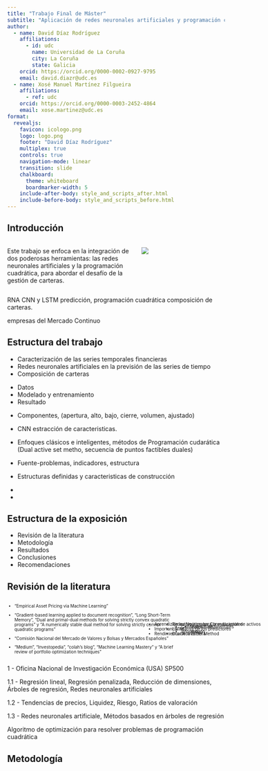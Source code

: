 ```yaml
---
title: "Trabajo Final de Máster"
subtitle: "Aplicación de redes neuronales artificiales y programación cuadrática en la gestión de carteras"
author: 
  - name: David Díaz Rodríguez
    affiliations:
      - id: udc
        name: Universidad de La Coruña 
        city: La Coruña
        state: Galicia
    orcid: https://orcid.org/0000-0002-0927-9795
    email: david.diazr@udc.es
  - name: Xosé Manuel Martínez Filgueira
    affiliations:
      - ref: udc
    orcid: https://orcid.org/0000-0003-2452-4864
    email: xose.martinez@udc.es
format: 
  revealjs: 
    favicon: icologo.png
    logo: logo.png
    footer: "David Díaz Rodríguez"
    multiplex: true
    controls: true
    navigation-mode: linear
    transition: slide
    chalkboard:
      theme: whiteboard
      boardmarker-width: 5
    include-after-body: style_and_scripts_after.html
    include-before-body: style_and_scripts_before.html
---
```


## Introducción

:::: {.columns}

::: {.column width="60%"}
Este trabajo se enfoca en la integración de dos poderosas herramientas: las redes neuronales artificiales y la programación cuadrática, para abordar el desafío de la gestión de carteras.
:::

::: {.column width="40%"}
![](imagenes/00.intro.png){}
:::

::::

::: notes

RNA CNN y LSTM predicción, programación cuadrática composición de carteras.

empresas del Mercado Continuo

:::

## Estructura del trabajo

::: {.incremental .fragment}
- Caracterización de las series temporales financieras
- Redes neuronales artificiales en la previsión de las series de tiempo
- Composición de carteras
:::
::: {.nonicremental .fragment}
- Datos
- Modelado y entrenamiento
- Resultado
:::

::: notes
- Componentes, (apertura, alto, bajo, cierre, volumen, ajustado)

- CNN estracción de caracteristicas.

- Enfoques clásicos e inteligentes, métodos de Programación cudarática (Dual active set metho, secuencia de puntos factibles duales)

- Fuente-problemas, indicadores, estructura

- Estructuras definidas y caracteristicas de construcción

-

-

:::

## Estructura de la exposición

::: {.incremental}
- Revisión de la literatura
- Metodología
- Resultados
- Conclusiones
- Recomendaciones
:::

## Revisión de la literatura

::::: {.columns style='display: flex !important; font-size: 0.7em'}
::: {.column width="80%"}
::: {.fragment fragment-index=1}
- "Empirical Asset Pricing via Machine Learning"
:::
::: {.fragment fragment-index=3}
- "Gradient-based learning applied to document recognition", "Long Short-Term Memory", "Dual and primal-dual methods for solving strictly convex quadratic programs" y "A numerically stable dual method for solving strictly convex quadratic programs"
:::
::: {.fragment fragment-index=5}
- "Comisión Nacional del Mercado de Valores y Bolsas y Mercados Españoles"
:::
::: {.fragment fragment-index=7}
- "Medium", "Investopedia", "colah's blog", "Machine Learning Mastery" y "A brief review of portfolio optimization techniques"
:::
:::
::: {.column width="20%" style='display: flex; justify-content: center; align-items: center;'}
::: {.fragment .fade-in-then-out fragment-index=2 style='position: absolute'}

- Aprendizaje automático para la evaluación de activos
- Importancia relativa de los predictores
- Rendimiento de la cartera
  
:::
::: {.fragment .fade-in-then-out fragment-index=4 style='position: absolute'}
- Redes Neuronales Convulucionales
- LSTM
- Dual Active Set Method 
:::
::: {.fragment .fade-in-then-out fragment-index=6 style='position: absolute'}
- Conceptos fundamentales
- Información
:::
::: {.fragment fragment-index=7}
- Material de apoyo
:::
:::
:::::

::: notes
1 - Oficina Nacional de Investigación Económica (USA) SP500

1.1 - Regresión lineal, Regresión penalizada, Reducción de dimensiones, Árboles de regresión, Redes neuronales artificiales

1.2 - Tendencias de precios, Liquidez, Riesgo, Ratios de valoración

1.3 - Redes neuronales artificiale, Métodos basados en árboles de regresión

Algoritmo de optimización para resolver problemas de programación cuadrática
:::

## Metodología {auto-animate=true auto-animate-easing="ease-in-out"}

::: {.r-vstack style="height: 80%;"}
::: {.r-hstack}

:::
:::

## Metodología {auto-animate=true auto-animate-easing="ease-in-out" autoslide=2000}

::: {.fragment autoslide=200}
:::

![](imagenes/01.BME.png){.fragment .absolute top=200 left=0 width="350" autoslide=20000}

![](imagenes/02.yahoo.png){.fragment .absolute top=50 right=50 width="200" autoslide=5000}

![](imagenes/03.error-observaciones.png){.fragment .absolute bottom=0 right=0 width="300" autoslide=35000}

::: {.r-vstack style="height: 80%;"}
::: {.r-hstack}
<div data-id="box1" auto-animate-delay="0" class="arrow-pointer-ff">
<p style="padding-left: 2em; padding-top: 1.6em; font-size: 0.7em;">
Datos
</p>
</div>
:::
:::

::: notes
Falta de registro 10 observaciones

119 empresas a 103 empresas

:::

## Metodología {auto-animate=true auto-animate-easing="ease-in-out" autoslide=2000}

::: {.fragment autoslide=200}
:::

![](imagenes/04.volatilidad.png){.fragment .absolute bottom=25 left=0 width="400" autoslide=10000}

![](imagenes/05.Correlación.png){.fragment .absolute top=50 left=350 width="400" autoslide=10000}

![](imagenes/06.Beta.png){.fragment .absolute bottom=200 right=25 width="200" autoslide=10000}

::: {.r-vstack style="height: 80%;"}
::: {.r-hstack}
<div data-id="box1" auto-animate-delay="0" class="arrow-pointer-ff">
<p style="padding-left: 2em; padding-top: 1.6em; font-size: 0.7em;">
Datos
</p>
</div>
:::
:::

::: notes
Volatilidad: es un término financiero que describe el grado de variación en los rendimientos de un activo durante un período de tiempo determinado

Correlación: mide la fuerza y dirección de la relación lineal entre dos variables, sin considerar otros factores que puedan influir en ellas.

Beta: Relación lineal entre la volatilidad de una acción y la volatilidad del mercado.
:::

## Metodología {auto-animate=true auto-animate-easing="ease-in-out" autoslide=20}

::: {.r-stack style="height: 80%;"}
::: {.r-vstack style="height: 80%;"}
::: {.r-hstack}
<div data-id="box1" auto-animate-delay="0" class="arrow-pointer-ff">
<p style="padding-left: 2em; padding-top: 1.6em; font-size: 0.7em;">
Datos
</p>
</div>
:::
:::

::: {.fragment autoslide=200}
::: 

![](imagenes/07.3dvecs.gif){.fragment width="600rem" autoslide=60000}

:::

::: notes

+ 17'000 muestras

:::


## Metodología {auto-animate=true auto-animate-easing="ease-in-out" autoslide=2000}

::: {.r-vstack style="height: 80%;"}
::: {.r-hstack}
<div data-id="box1" auto-animate-delay="0" class="arrow-pointer-ff">
<p style="padding-left: 2em; padding-top: 1.6em; font-size: 0.7em;">
Datos
</p>
</div>
<div data-id="box2" auto-animate-delay="0" class="arrow-pointerf">
<p style="padding-left: 3em; padding-top: 1.6em; font-size: 0.7em;">
Modelado
</p>
</div>
:::
:::

## Metodología {auto-animate=true auto-animate-easing="ease-in-out" autoslide=2000}

::: {.r-vstack style="height: 80%;"}
::: {.r-hstack}
<div data-id="box1" auto-animate-delay="0" class="arrow-pointer-ff">
<p style="padding-left: 2em; padding-top: 1.6em; font-size: 0.7em;">
Datos
</p>
</div>
<div data-id="box2" auto-animate-delay="0" class="arrow-pointerf">
<p style="padding-left: 3em; padding-top: 1.6em; font-size: 0.7em;">
Modelado
</p>
</div>
:::
:::

## Metodología {auto-animate=true auto-animate-easing="ease-in-out" autoslide=2000}

::: {.r-stack style="height: 80%;"}
::: {.r-vstack style="height: 80%;"}
::: {.r-hstack}
<div data-id="box1" auto-animate-delay="0" class="arrow-pointer-ff">
<p style="padding-left: 2em; padding-top: 1.6em; font-size: 0.7em;">
Datos
</p>
</div>
<div data-id="box2" auto-animate-delay="0" class="arrow-pointerf">
<p style="padding-left: 3em; padding-top: 1.6em; font-size: 0.7em;">
Modelado
</p>
</div>
:::
:::

::: {.fragment autoslide=200}
::: 

![](imagenes/08.estructras.png){.fragment width="600rem" autoslide=20000}

:::

## Metodología {auto-animate=true auto-animate-easing="ease-in-out" autoslide=20}

::: {.r-stack style="height: 80%;"}
::: {.r-vstack style="height: 80%;"}
::: {.r-hstack}
<div data-id="box1" auto-animate-delay="0" class="arrow-pointer-ff">
<p style="padding-left: 2em; padding-top: 1.6em; font-size: 0.7em;">
Datos
</p>
</div>
<div data-id="box2" auto-animate-delay="0" class="arrow-pointerf">
<p style="padding-left: 3em; padding-top: 1.6em; font-size: 0.7em;">
Modelado
</p>
</div>
<div data-id="box3" auto-animate-delay="0" class="arrow-pointerf" style="width:265px;">
<p style="padding-left: 3em; padding-top: 1.6em; font-size: 0.7em;">
Entrenamiento
</p>
</div>
:::
:::

::: {.fragment autoslide=200}
::: 

![](imagenes/09.wfv.png){.fragment width="600rem" autoslide=30000}

:::

## Metodología {auto-animate=true auto-animate-easing="ease-in-out"}

::: {.r-vstack style="height: 80%;"}
::: {.r-hstack}
<div data-id="box1" auto-animate-delay="0" class="arrow-pointer-ff">
<p style="padding-left: 2em; padding-top: 1.6em; font-size: 0.7em;">
Datos
</p>
</div>
<div data-id="box2" auto-animate-delay="0" class="arrow-pointerf">
<p style="padding-left: 3em; padding-top: 1.6em; font-size: 0.7em;">
Modelado
</p>
</div>
<div data-id="box3" auto-animate-delay="0" class="arrow-pointerf" style="width:265px;">
<p style="padding-left: 3em; padding-top: 1.6em; font-size: 0.7em;">
Entrenamiento
</p>
</div>
<div data-id="box4" auto-animate-delay="0" class="arrow-pointerf">
<p style="padding-left: 3em; padding-top: 1.6em; font-size: 0.7em;">
Resultado
</p>
</div>
:::
:::

## Resultados

::: {.r-vstack}

```r

library(readr)
library(dplyr)
library(plotly)

dataindic <- read_csv("data/indicadores.csv")
dataindic <- dataindic[,-1]

updatemenus <- list(
  list(
    showactive=TRUE,
    active=0,
    type="buttons",
    buttons=list(
      list(
        label = "1",
        method = "update",
        args = list(list(visible = list(F,T,T,F,F,F)),
                    list(title = "Indicadores Estructura-1"))),
      list(
        label = "2",
        method = "update",
        args = list(list(visible = list(F,F,F,T,T,F)),
                    list(title = "Indicadores Estructura-2"))),
      list(
        label = "3",
        method = "update",
        args = list(list(visible = list(T,F,F,F,F,T)),
                    list(title = "Indicadores Estructura-3")))
      )
    )
  )

fig <- plot_ly(dataindic, type = 'scatter', mode = 'lines')
fig <- fig |> 
  add_lines(x=~Date, y =~meanmse1, name="MSE", line= list(color="blue")) |>
  add_lines(x=~Date, y =~meanrsqrd1, name="R2", line= list(color="green")) |>
  add_lines(x=~Date, y =~meanmse2, name="MSE", line= list(color="blue"), visible=F) |>
  add_lines(x=~Date, y =~meanrsqrd2, name="R2", line= list(color="green"), visible=F) |>
  add_lines(x=~Date, y =~meanmse3, name="MSE", line= list(color="blue"), visible=F) |>
  add_lines(x=~Date, y =~meanrsqrd3, name="R2", line= list(color="green"), visible=F) |>
  layout(
    title="Indicadores Estructura-1",
    showlegend=T,
    legend = list(y = 0.5),
    xaxis=list(title="Fecha"),
    yaxis=list(title="Valores"),
    updatemenus=updatemenus
    )


# Show the plot
fig
```

:::

## Resultados

::: {.r-vstack}

```r

dataresults <- read_csv("data/results.csv")
dataresults <- dataresults[,-1]

updatemenus <- list(
  list(
    showactive = TRUE,
    active=0,
    type="buttons",
    buttons=list(
      list(
        label = "1",
        method = "update",
        args = list(
          list(
            visible = c(F,T,T,T,T,T,T,T,F,F,F,F,F,F,F,F,F,F,F,F,F)),
                    list(title = "Carteras Estructura-1"))),
      list(
        label = "2",
        method = "update",
        args = list(
          list(
            visible = c(F,F,F,F,F,F,F,F,T,T,T,T,T,T,T,F,F,F,F,F,F)),
                    list(title = "Carteras Estructura-2"))),
      list(
        label = "3",
        method = "update",
        args = list(
          list(
            visible = c(T,F,F,F,F,F,F,F,F,F,F,F,F,F,F,T,T,T,T,T,T)),
                    list(title = "Carteras Estructura-3")))
      )
    )
  )

fig <- plot_ly(dataresults, type = 'scatter', mode = 'lines')
fig <- fig |> 
  # Lineas de RNA1
  # Linea de valos máximos de RNA1
  add_lines(x=~Date, y =~max_y1, name="RNA", line= list(color="blue"),legendgroup = 'struct1') |>
  add_lines(x=~Date, y =~max_951, name="max951", line= list(color="blue"), fill = 'tonexty', fillcolor='rgba(18,18,255,0.2)',legendgroup = 'struct1', showlegend=F) |>
  add_lines(x=~Date, y =~min_51, name="min51", line= list(color="blue"), fill = 'tonexty', fillcolor='rgba(18,18,255,0.5)',legendgroup = 'struct1', showlegend=F) |>
  add_lines(x=~Date, y =~min_y1, name="min1", line= list(color="blue"), fill = 'tonexty', fillcolor='rgba(18,18,255,0.2)',legendgroup = 'struct1', showlegend=F) |>
  add_lines(x=~Date, y =~meanPortre1, name="meanP1", line= list(color="blue",dash = 'dash'),legendgroup = 'struct1', showlegend=F) |>
  add_lines(x=~Date, y =~IBEX1, name="IBEX", line= list(color="red")) |>
  add_lines(x=~Date, y =~Means1, name="Means", line= list(color="green")) |>
  # Lineas de RNA2
  # Linea de valos máximos de RNA2
  add_lines(x=~Date, y =~max_y2, name="RNA", line= list(color="blue"),visible=F,legendgroup = 'struct2') |>
  add_lines(x=~Date, y =~max_952, name="max952", line= list(color="blue"), fill = 'tonexty', fillcolor='rgba(18,18,255,0.2)',visible=F,legendgroup = 'struct2', showlegend=F) |>
  add_lines(x=~Date, y =~min_52, name="min52", line= list(color="blue"), fill = 'tonexty', fillcolor='rgba(18,18,255,0.5)',visible=F,legendgroup = 'struct2', showlegend=F) |>
  add_lines(x=~Date, y =~min_y2, name="min2", line= list(color="blue"), fill = 'tonexty', fillcolor='rgba(18,18,255,0.2)',visible=F,legendgroup = 'struct2', showlegend=F) |>
  add_lines(x=~Date, y =~meanPortre2, name="meanP2", line= list(color="blue",dash = 'dash'),visible=F,legendgroup = 'struct2', showlegend=F) |>
  add_lines(x=~Date, y =~IBEX2, name="IBEX", line= list(color="red"),visible=F) |>
  add_lines(x=~Date, y =~Means2, name="Means", line= list(color="green"),visible=F) |>
  # Lineas de RNA3
  # Linea de valos máximos de RNA3
  add_lines(x=~Date, y =~max_y3, name="RNA", line= list(color="blue"),visible=F,legendgroup = 'struct3') |>
  add_lines(x=~Date, y =~max_953, name="max953", line= list(color="blue"), fill = 'tonexty', fillcolor='rgba(18,18,255,0.2)',visible=F, legendgroup = 'struct3', showlegend=F) |>
  add_lines(x=~Date, y =~min_53, name="min53", line= list(color="blue"), fill = 'tonexty', fillcolor='rgba(18,18,255,0.5)',visible=F, legendgroup = 'struct3', showlegend=F) |>
  add_lines(x=~Date, y =~min_y3, name="min3", line= list(color="blue"), fill = 'tonexty', fillcolor='rgba(18,18,255,0.2)',visible=F, legendgroup = 'struct3', showlegend=F) |>
  add_lines(x=~Date, y =~meanPortre3, name="meanP3", line= list(color="blue",dash = 'dash'),visible=F, legendgroup = 'struct3', showlegend=F) |>
  add_lines(x=~Date, y =~IBEX3, name="IBEX", line= list(color="red"),visible=F) |>
  add_lines(x=~Date, y =~Means3, name="Means", line= list(color="green"),visible=F) |>
  layout(
    title="Carteras Estructura-1",
    showlegend=T,
    legend = list(y = 0.5),
    xaxis=list(title="Fecha"),
    yaxis=list(title="Valores"),
    updatemenus=updatemenus)

# Show the plot
fig
```

:::


## Conclusiones

:::{.nonincremental}
- uno
- dos
:::

## Recomendaciones

:::{.nonincremental}
- uno
- dos
:::
